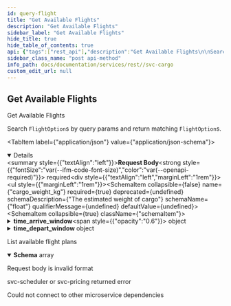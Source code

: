 ```yaml
---
id: query-flight
title: "Get Available Flights"
description: "Get Available Flights"
sidebar_label: "Get Available Flights"
hide_title: true
hide_table_of_contents: true
api: {"tags":["rest_api"],"description":"Get Available Flights\n\nSearch `FlightOption`s by query params and return matching `FlightOption`s.\n","operationId":"query_flight","requestBody":{"content":{"application/json":{"schema":{"type":"object","description":"Request Body Information for Flight Query","required":["vertiport_depart_id","vertiport_arrive_id","cargo_weight_kg"],"properties":{"cargo_weight_kg":{"type":"number","format":"float","description":"The estimated weight of cargo"},"time_arrive_window":{"type":"object","description":"Time window (min and max)","required":["timestamp_min","timestamp_max"],"properties":{"timestamp_max":{"type":"string","format":"date-time","description":"The end of the pad window"},"timestamp_min":{"type":"string","format":"date-time","description":"The start of the pad window"}}},"time_depart_window":{"type":"object","description":"Time window (min and max)","required":["timestamp_min","timestamp_max"],"properties":{"timestamp_max":{"type":"string","format":"date-time","description":"The end of the pad window"},"timestamp_min":{"type":"string","format":"date-time","description":"The start of the pad window"}}},"vertiport_arrive_id":{"type":"string","description":"The String ID of the destination vertiport"},"vertiport_depart_id":{"type":"string","description":"The String ID of the vertiport to leave from"}}}}},"required":true},"responses":{"200":{"description":"List available flight plans","content":{"application/json":{"schema":{"type":"array","items":{"type":"object","description":"Flight Plan Option","required":["fp_id","vertiport_depart_id","vertiport_arrive_id","timestamp_depart","timestamp_arrive","distance_m"],"properties":{"base_pricing":{"type":"number","format":"float","description":"The cost of the trip for the customer"},"currency_type":{"type":"string","description":"The currency type, e.g. USD, EUR"},"distance_m":{"type":"number","format":"float","description":"The estimated trip distance in meters"},"fp_id":{"type":"string","description":"Flight Plan ID"},"timestamp_arrive":{"type":"string","format":"date-time","description":"Estimated arrival timestamp"},"timestamp_depart":{"type":"string","format":"date-time","description":"Estimated departure timestamp"},"vertiport_arrive_id":{"type":"string","description":"Arrival Vertiport ID"},"vertiport_depart_id":{"type":"string","description":"Departure Vertiport ID"}}}}}}},"400":{"description":"Request body is invalid format"},"500":{"description":"svc-scheduler or svc-pricing returned error"},"503":{"description":"Could not connect to other microservice dependencies"}},"deprecated":false,"method":"post","path":"/cargo/query","jsonRequestBodyExample":{"cargo_weight_kg":0,"time_arrive_window":{"timestamp_max":"2022-12-23","timestamp_min":"2022-12-23"},"time_depart_window":{"timestamp_max":"2022-12-23","timestamp_min":"2022-12-23"},"vertiport_arrive_id":"string","vertiport_depart_id":"string"},"info":{"title":"svc-cargo","description":"Cargo Service GRPC and REST servers","contact":{"name":"A.M. Smith (ServiceDog)"},"license":{"name":"BUSL-1.1"},"version":"0.8.0-develop.1"},"postman":{"name":"Get Available Flights","description":{"content":"Get Available Flights\n\nSearch `FlightOption`s by query params and return matching `FlightOption`s.\n","type":"text/plain"},"url":{"path":["cargo","query"],"host":["{{baseUrl}}"],"query":[],"variable":[]},"header":[{"key":"Content-Type","value":"application/json"},{"key":"Accept","value":"application/json"}],"method":"POST","body":{"mode":"raw","raw":"\"\"","options":{"raw":{"language":"json"}}}}}
sidebar_class_name: "post api-method"
info_path: docs/documentation/services/rest//svc-cargo
custom_edit_url: null
---
```



## Get Available Flights



Get Available Flights

Search `FlightOption`s by query params and return matching `FlightOption`s.


<MimeTabs><TabItem label={"application/json"} value={"application/json-schema"}><details style={{}} data-collapsed={false} open={true}><summary style={{"textAlign":"left"}}><strong>Request Body</strong><strong style={{"fontSize":"var(--ifm-code-font-size)","color":"var(--openapi-required)"}}> required</strong></summary><div style={{"textAlign":"left","marginLeft":"1rem"}}></div><ul style={{"marginLeft":"1rem"}}><SchemaItem collapsible={false} name={"cargo_weight_kg"} required={true} deprecated={undefined} schemaDescription={"The estimated weight of cargo"} schemaName={"float"} qualifierMessage={undefined} defaultValue={undefined}></SchemaItem><SchemaItem collapsible={true} className={"schemaItem"}><details style={{}}><summary style={{}}><strong>time_arrive_window</strong><span style={{"opacity":"0.6"}}> object</span></summary><div style={{"marginLeft":"1rem"}}><div style={{"marginTop":".5rem","marginBottom":".5rem"}}>

Time window (min and max)

</div><SchemaItem collapsible={false} name={"timestamp_max"} required={true} deprecated={undefined} schemaDescription={"The end of the pad window"} schemaName={"date-time"} qualifierMessage={undefined} defaultValue={undefined}></SchemaItem><SchemaItem collapsible={false} name={"timestamp_min"} required={true} deprecated={undefined} schemaDescription={"The start of the pad window"} schemaName={"date-time"} qualifierMessage={undefined} defaultValue={undefined}></SchemaItem></div></details></SchemaItem><SchemaItem collapsible={true} className={"schemaItem"}><details style={{}}><summary style={{}}><strong>time_depart_window</strong><span style={{"opacity":"0.6"}}> object</span></summary><div style={{"marginLeft":"1rem"}}><div style={{"marginTop":".5rem","marginBottom":".5rem"}}>

Time window (min and max)

</div><SchemaItem collapsible={false} name={"timestamp_max"} required={true} deprecated={undefined} schemaDescription={"The end of the pad window"} schemaName={"date-time"} qualifierMessage={undefined} defaultValue={undefined}></SchemaItem><SchemaItem collapsible={false} name={"timestamp_min"} required={true} deprecated={undefined} schemaDescription={"The start of the pad window"} schemaName={"date-time"} qualifierMessage={undefined} defaultValue={undefined}></SchemaItem></div></details></SchemaItem><SchemaItem collapsible={false} name={"vertiport_arrive_id"} required={true} deprecated={undefined} schemaDescription={"The String ID of the destination vertiport"} schemaName={"string"} qualifierMessage={undefined} defaultValue={undefined}></SchemaItem><SchemaItem collapsible={false} name={"vertiport_depart_id"} required={true} deprecated={undefined} schemaDescription={"The String ID of the vertiport to leave from"} schemaName={"string"} qualifierMessage={undefined} defaultValue={undefined}></SchemaItem></ul></details></TabItem></MimeTabs><div><ApiTabs><TabItem label={"200"} value={"200"}><div>

List available flight plans

</div><div><MimeTabs schemaType={"response"}><TabItem label={"application/json"} value={"application/json"}><SchemaTabs><TabItem label={"Schema"} value={"Schema"}><details style={{}} data-collapsed={false} open={true}><summary style={{"textAlign":"left"}}><strong>Schema</strong><span style={{"opacity":"0.6"}}> array</span></summary><div style={{"textAlign":"left","marginLeft":"1rem"}}></div><ul style={{"marginLeft":"1rem"}}><SchemaItem collapsible={false} name={"base_pricing"} required={false} deprecated={undefined} schemaDescription={"The cost of the trip for the customer"} schemaName={"float"} qualifierMessage={undefined} defaultValue={undefined}></SchemaItem><SchemaItem collapsible={false} name={"currency_type"} required={false} deprecated={undefined} schemaDescription={"The currency type, e.g. USD, EUR"} schemaName={"string"} qualifierMessage={undefined} defaultValue={undefined}></SchemaItem><SchemaItem collapsible={false} name={"distance_m"} required={false} deprecated={undefined} schemaDescription={"The estimated trip distance in meters"} schemaName={"float"} qualifierMessage={undefined} defaultValue={undefined}></SchemaItem><SchemaItem collapsible={false} name={"fp_id"} required={false} deprecated={undefined} schemaDescription={"Flight Plan ID"} schemaName={"string"} qualifierMessage={undefined} defaultValue={undefined}></SchemaItem><SchemaItem collapsible={false} name={"timestamp_arrive"} required={false} deprecated={undefined} schemaDescription={"Estimated arrival timestamp"} schemaName={"date-time"} qualifierMessage={undefined} defaultValue={undefined}></SchemaItem><SchemaItem collapsible={false} name={"timestamp_depart"} required={false} deprecated={undefined} schemaDescription={"Estimated departure timestamp"} schemaName={"date-time"} qualifierMessage={undefined} defaultValue={undefined}></SchemaItem><SchemaItem collapsible={false} name={"vertiport_arrive_id"} required={false} deprecated={undefined} schemaDescription={"Arrival Vertiport ID"} schemaName={"string"} qualifierMessage={undefined} defaultValue={undefined}></SchemaItem><SchemaItem collapsible={false} name={"vertiport_depart_id"} required={false} deprecated={undefined} schemaDescription={"Departure Vertiport ID"} schemaName={"string"} qualifierMessage={undefined} defaultValue={undefined}></SchemaItem></ul></details></TabItem><TabItem label={"Example (from schema)"} value={"Example (from schema)"}><ResponseSamples responseExample={"[\n  {\n    \"base_pricing\": 0,\n    \"currency_type\": \"string\",\n    \"distance_m\": 0,\n    \"fp_id\": \"string\",\n    \"timestamp_arrive\": \"2022-12-23\",\n    \"timestamp_depart\": \"2022-12-23\",\n    \"vertiport_arrive_id\": \"string\",\n    \"vertiport_depart_id\": \"string\"\n  }\n]"} language={"json"}></ResponseSamples></TabItem></SchemaTabs></TabItem></MimeTabs></div></TabItem><TabItem label={"400"} value={"400"}><div>

Request body is invalid format

</div><div></div></TabItem><TabItem label={"500"} value={"500"}><div>

svc-scheduler or svc-pricing returned error

</div><div></div></TabItem><TabItem label={"503"} value={"503"}><div>

Could not connect to other microservice dependencies

</div><div></div></TabItem></ApiTabs></div>
      
